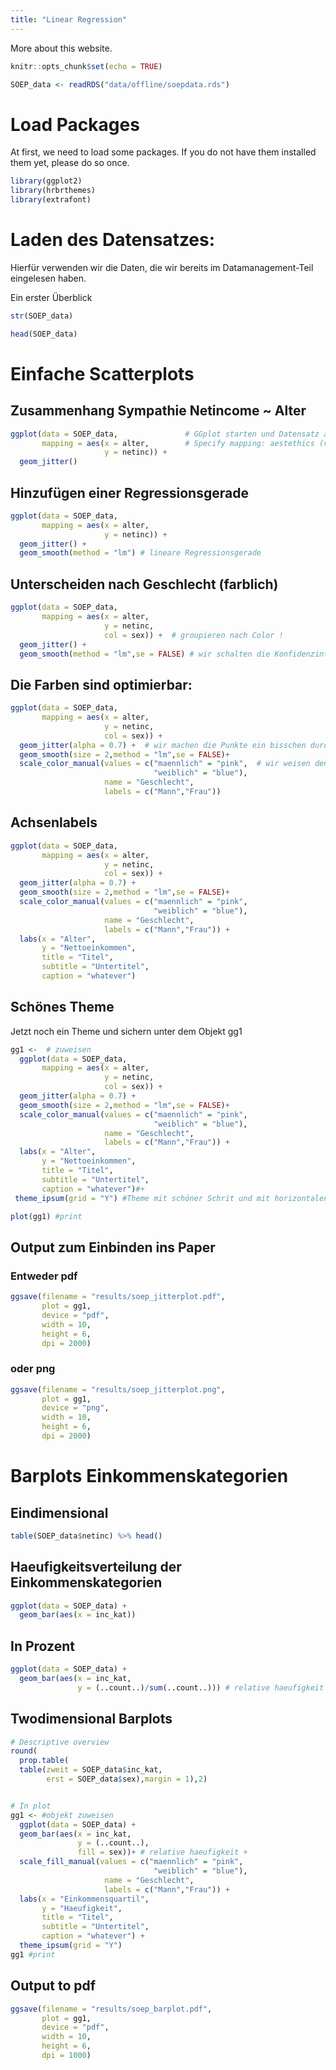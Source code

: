 ```yaml
---
title: "Linear Regression"
---
```


More about this website.

```r
knitr::opts_chunk$set(echo = TRUE)

SOEP_data <- readRDS("data/offline/soepdata.rds")

```



# Load Packages

At first, we need to load some packages. If you do not have them installed them yet, please do so once.

```r
library(ggplot2)
library(hrbrthemes) 
library(extrafont)
```


# Laden des Datensatzes: 

Hierfür verwenden wir die Daten, die wir bereits im Datamanagement-Teil eingelesen haben. 


Ein erster Überblick
```r
str(SOEP_data)

head(SOEP_data)

```

# Einfache Scatterplots

## Zusammenhang Sympathie Netincome ~ Alter

```r
ggplot(data = SOEP_data,               # GGplot starten und Datensatz angeben
       mapping = aes(x = alter,        # Specify mapping: aestethics (variable stuff)
                     y = netinc)) +  
  geom_jitter()   
```

## Hinzufügen einer Regressionsgerade
```r
ggplot(data = SOEP_data,                          
       mapping = aes(x = alter,        
                     y = netinc)) +  
  geom_jitter() + 
  geom_smooth(method = "lm") # lineare Regressionsgerade

```



## Unterscheiden nach Geschlecht (farblich)

```r
ggplot(data = SOEP_data,                          
       mapping = aes(x = alter,        
                     y = netinc,
                     col = sex)) +  # groupieren nach Color !
  geom_jitter() + 
  geom_smooth(method = "lm",se = FALSE) # wir schalten die Konfidenzintervalle aus 
```


## Die Farben sind optimierbar: 
```r
ggplot(data = SOEP_data,                          
       mapping = aes(x = alter,        
                     y = netinc,
                     col = sex)) +  
  geom_jitter(alpha = 0.7) +  # wir machen die Punkte ein bisschen durchsichtig
  geom_smooth(size = 2,method = "lm",se = FALSE)+ 
  scale_color_manual(values = c("maennlich" = "pink",  # wir weisen den Parteien farben zu
                                "weiblich" = "blue"),
                     name = "Geschlecht",
                     labels = c("Mann","Frau"))

```


## Achsenlabels
```r
ggplot(data = SOEP_data,                          
       mapping = aes(x = alter,        
                     y = netinc,
                     col = sex)) +  
  geom_jitter(alpha = 0.7) +  
  geom_smooth(size = 2,method = "lm",se = FALSE)+ 
  scale_color_manual(values = c("maennlich" = "pink",  
                                "weiblich" = "blue"),
                     name = "Geschlecht",
                     labels = c("Mann","Frau")) + 
  labs(x = "Alter", 
       y = "Nettoeinkommen",
       title = "Titel",
       subtitle = "Untertitel",
       caption = "whatever")
```



## Schönes Theme
Jetzt noch ein Theme und sichern unter dem Objekt gg1
```r
gg1 <-  # zuweisen
  ggplot(data = SOEP_data,                          
       mapping = aes(x = alter,        
                     y = netinc,
                     col = sex)) +  
  geom_jitter(alpha = 0.7) +  
  geom_smooth(size = 2,method = "lm",se = FALSE)+ 
  scale_color_manual(values = c("maennlich" = "pink",  
                                "weiblich" = "blue"),
                     name = "Geschlecht",
                     labels = c("Mann","Frau")) + 
  labs(x = "Alter", 
       y = "Nettoeinkommen",
       title = "Titel",
       subtitle = "Untertitel",
       caption = "whatever")#+
 theme_ipsum(grid = "Y") #Theme mit schöner Schrit und mit horizontalen Grid-Linien

plot(gg1) #print
```


## Output zum Einbinden ins Paper

### Entweder pdf
```r
ggsave(filename = "results/soep_jitterplot.pdf",
       plot = gg1,
       device = "pdf",
       width = 10,
       height = 6,
       dpi = 2000)
```


### oder png
```r
ggsave(filename = "results/soep_jitterplot.png",
       plot = gg1,
       device = "png",
       width = 10,
       height = 6,
       dpi = 2000)
```





#######################################################################

# Barplots Einkommenskategorien

## Eindimensional
```r
table(SOEP_data$netinc) %>% head()
```

## Haeufigkeitsverteilung der Einkommenskategorien
```r
ggplot(data = SOEP_data) + 
  geom_bar(aes(x = inc_kat))
```

               
## In Prozent
```r
ggplot(data = SOEP_data) + 
  geom_bar(aes(x = inc_kat,
               y = (..count..)/sum(..count..))) # relative haeufigkeit 

```




## Twodimensional Barplots  
```r

# Descriptive overview
round(
  prop.table(
  table(zweit = SOEP_data$inc_kat,
        erst = SOEP_data$sex),margin = 1),2)


# In plot
gg1 <- #objekt zuweisen
  ggplot(data = SOEP_data) + 
  geom_bar(aes(x = inc_kat,
               y = (..count..),
               fill = sex))+ # relative haeufigkeit + 
  scale_fill_manual(values = c("maennlich" = "pink",  
                                "weiblich" = "blue"),
                     name = "Geschlecht",
                     labels = c("Mann","Frau")) + 
  labs(x = "Einkommensquartil", 
       y = "Haeufigkeit",
       title = "Titel",
       subtitle = "Untertitel",
       caption = "whatever") + 
  theme_ipsum(grid = "Y")
gg1 #print
```



## Output to pdf
```r
ggsave(filename = "results/soep_barplot.pdf",
       plot = gg1,
       device = "pdf",
       width = 10,
       height = 6,
       dpi = 1000)
```
